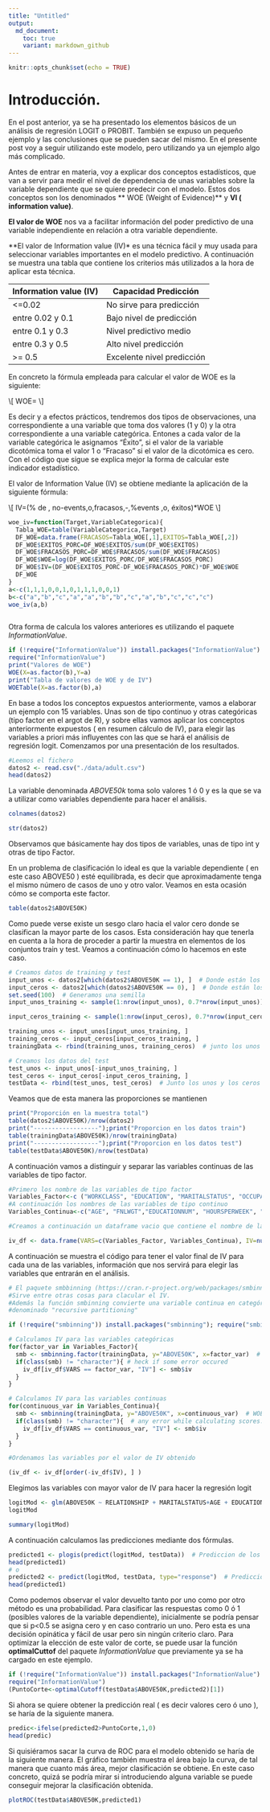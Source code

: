 ```yaml
---
title: "Untitled"
output: 
  md_document:
    toc: true
    variant: markdown_github 
---
```


```r
knitr::opts_chunk$set(echo = TRUE)
```

# Introducción.


En el post anterior, ya se ha presentado los elementos básicos de un análisis de regresión LOGIT o PROBIT. También se expuso un pequeño ejemplo y las conclusiones que se pueden sacar del mismo. En el presente post voy a seguir utilizando este modelo, pero utilizando ya un ejemplo algo más complicado.

Antes de entrar en materia, voy a explicar dos conceptos estadísticos, que van a servir para medir el nivel de dependencia de unas variables sobre la variable dependiente que se quiere predecir con el modelo. Estos dos conceptos son los denominados ** WOE (Weight of Evidence)** y **VI ( information value)**.

**El valor de WOE** nos va a facilitar información del poder predictivo de una variable independiente en relación a otra variable dependiente.

**El valor de Information value (IV)* es una técnica fácil y muy usada para seleccionar variables importantes en el modelo predictivo. A continuación se muestra una tabla que contiene los criterios más utilizados a la hora de aplicar esta técnica.

| Information value (IV) | Capacidad Predicción       |
|-------------------|----------------------------|
| <=0.02            | No sirve para predicción   |
| entre 0.02 y 0.1  | Bajo nivel de predicción   |
| entre 0.1 y 0.3   | Nivel predictivo medio     |
| entre 0.3 y 0.5   | Alto nivel predicción      |
| >= 0.5            | Excelente nivel predicción |


En concreto la fórmula empleada para calcular el valor de WOE es la siguiente:

\\[ WOE= \frac{\% No-events \, o \, fracasos}{\% Events \, o\,  Exitos} \\]

Es decir y a efectos prácticos, tendremos dos tipos de observaciones, una correspondiente a una variable que toma dos valores (1 y 0) y la otra correspondiente a una variable categórica. Entones a cada valor de la variable categórica le asignamos "Éxito", si el valor de la variable dicotómica toma el valor 1 o "Fracaso" si el valor de la dicotómica es cero. Con el código que sigue se explica mejor la forma de calcular este indicador estadístico.

El valor de Information Value (IV) se obtiene mediante la aplicación de la siguiente fórmula:

\\[ IV=\sum (\% de \, no-events\,o\,fracasos\,-\,\%events \,o\, éxitos)*WOE \\]


```r
woe_iv=function(Target,VariableCategorica){
  Tabla_WOE=table(VariableCategorica,Target)
  DF_WOE=data.frame(FRACASOS=Tabla_WOE[,1],EXITOS=Tabla_WOE[,2])
  DF_WOE$EXITOS_PORC=DF_WOE$EXITOS/sum(DF_WOE$EXITOS)
  DF_WOE$FRACASOS_PORC=DF_WOE$FRACASOS/sum(DF_WOE$FRACASOS)
  DF_WOE$WOE=log(DF_WOE$EXITOS_PORC/DF_WOE$FRACASOS_PORC)
  DF_WOE$IV=(DF_WOE$EXITOS_PORC-DF_WOE$FRACASOS_PORC)*DF_WOE$WOE
  DF_WOE
}
a<-c(1,1,1,0,0,1,0,1,1,1,0,0,1)
b<-c("a","b","c","a","a","b","b","c","a","b","c","c","c")
woe_iv(a,b)



```

Otra forma de calcula los valores anteriores es utilizando el paquete *InformationValue*.

```r
if (!require("InformationValue")) install.packages("InformationValue")
require("InformationValue")
print("Valores de WOE")
WOE(X=as.factor(b),Y=a)
print("Tabla de valores de WOE y de IV")
WOETable(X=as.factor(b),a)

```

En base a todos los conceptos expuestos anteriormente, vamos a elaborar un ejemplo con 15 variables. Unas son de tipo continuo y otras categóricas (tipo factor en el argot de R), y sobre ellas vamos aplicar los conceptos anteriormente expuestos ( en resumen cálculo de IV), para elegir las variables a priori más influyentes con las que se hará el análisis de regresión logit. Comenzamos por una presentación de los resultados. 

```r
#Leemos el fichero
datos2 <- read.csv("./data/adult.csv")
head(datos2)

```

La variable denominada *ABOVE50k* toma solo valores 1 ó 0 y es la que se va a utilizar como variables dependiente para hacer el análisis.


```r
colnames(datos2)
```
```r
str(datos2)
```

Observamos que básicamente hay dos tipos de variables, unas de tipo int y otras de tipo Factor.

En un problema de clasificación lo ideal es que la variable dependiente ( en este caso ABOVE50 ) esté equilibrada, es decir que aproximadamente tenga el mismo número de casos de uno y otro valor. Veamos en esta ocasión cómo se comporta este factor.

```r
table(datos2$ABOVE50K)
```

Como puede verse existe un sesgo claro hacia el valor cero donde se clasifican la mayor parte de los casos. Esta consideración hay que tenerla en cuenta a la hora de proceder a partir la muestra en elementos de los conjuntos train y test. Veamos a continuación cómo lo hacemos en este caso.

```r

# Creamos datos de training y test 
input_unos <- datos2[which(datos2$ABOVE50K == 1), ]  # Donde están los 1
input_ceros <- datos2[which(datos2$ABOVE50K == 0), ]  # Donde están los 0
set.seed(100)  # Generamos una semilla
input_unos_training <- sample(1:nrow(input_unos), 0.7*nrow(input_unos))  # sacamos el 70% de los unos para trainig

input_ceros_training <- sample(1:nrow(input_ceros), 0.7*nrow(input_ceros))  # Sacamos una muestra del 70% de ceros

training_unos <- input_unos[input_unos_training, ]  
training_ceros <- input_ceros[input_ceros_training, ]
trainingData <- rbind(training_unos, training_ceros)  # junto los unos y los ceros del training 

# Creamos los datos del test
test_unos <- input_unos[-input_unos_training, ]
test_ceros <- input_ceros[-input_ceros_training, ]
testData <- rbind(test_unos, test_ceros)  # Junto los unos y los ceros del subconjunto test

```

Veamos que de esta manera las proporciones se mantienen

```r
print("Proporción en la muestra total")
table(datos2$ABOVE50K)/nrow(datos2)
print("------------------");print("Proporcion en los datos train")
table(trainingData$ABOVE50K)/nrow(trainingData)
print("------------------");print("Proporcion en los datos test")
table(testData$ABOVE50K)/nrow(testData)
```

A continuación vamos a distinguir y separar las variables continuas de las variables de tipo factor.

```r
#Primero los nombre de las variables de tipo factor
Variables_Factor<-c ("WORKCLASS", "EDUCATION", "MARITALSTATUS", "OCCUPATION", "RELATIONSHIP", "RACE", "SEX", "NATIVECOUNTRY")
#A continuación los nombres de las variables de tipo continuo
Variables_Continua<-c("AGE", "FNLWGT","EDUCATIONNUM", "HOURSPERWEEK", "CAPITALGAIN", "CAPITALLOSS")

#Creamos a continuación un dataframe vacio que contiene el nombre de las variables independientes, #y además la columna IV que contendrá el valor de este indicador

iv_df <- data.frame(VARS=c(Variables_Factor, Variables_Continua), IV=numeric(14))  
```

A  continuación se muestra el código para tener el valor final de IV para cada una de las variables, información que nos servirá para elegir las variables que entrarán en el análisis.

```r
# El paquete smbbinning (https://cran.r-project.org/web/packages/smbinning/smbinning.pdf)
#Sirve entre otras cosas para clacular el IV.
#Además la función smbinning convierte una variable continua en categórica usando el método
#denominado "recursive partitioning"

if (!require("smbinning")) install.packages("smbinning"); require("smbinning")

# Calculamos IV para las variables categóricas
for(factor_var in Variables_Factor){
  smb <- smbinning.factor(trainingData, y="ABOVE50K", x=factor_var)  # WOE table
  if(class(smb) != "character"){ # heck if some error occured
    iv_df[iv_df$VARS == factor_var, "IV"] <- smb$iv
  }
}

# Calculamos IV para las variables continuas
for(continuous_var in Variables_Continua){
  smb <- smbinning(trainingData, y="ABOVE50K", x=continuous_var)  # WOE table
  if(class(smb) != "character"){  # any error while calculating scores.
    iv_df[iv_df$VARS == continuous_var, "IV"] <- smb$iv
  }
}

#Ordenamos las variables por el valor de IV obtenido

(iv_df <- iv_df[order(-iv_df$IV), ] )

```

Elegimos las variables con mayor valor de IV para hacer la regresión logit

```r
logitMod <- glm(ABOVE50K ~ RELATIONSHIP + MARITALSTATUS+AGE + EDUCATIONNUM, data=trainingData, family=binomial(link="logit"))
logitMod
```

```r
summary(logitMod)
```

A continuación calculamos las predicciones mediante dos fórmulas.

```r
predicted1 <- plogis(predict(logitMod, testData))  # Prediccion de los datos test
head(predicted1)
# o
predicted2 <- predict(logitMod, testData, type="response")  # Prediccion de los datos test
head(predicted1)
```

Como podemos observar el valor devuelto tanto por uno como por otro método es una probabilidad. Para clasificar las respuestas como 0 ó 1 (posibles valores de la variable dependiente), inicialmente se podría pensar que si p<0.5 se asigna cero y en caso contrario un uno. Pero esta es una decisión opinática y fácil de usar pero sin ningún criterio claro. Para optimizar la elección de este valor de corte, se puede usar la función **optimalCuttof** del paquete *InformationValue* que previamente ya se ha cargado en este ejemplo.

```r
if (!require("InformationValue")) install.packages("InformationValue")
require("InformationValue")
(PuntoCorte<-optimalCutoff(testData$ABOVE50K,predicted2)[1])
```

Si ahora se quiere obtener la predicción real ( es decir valores cero ó uno ), se haría de la siguiente manera.

```r
predic<-ifelse(predicted2>PuntoCorte,1,0)
head(predic)
```

Si quisiéramos sacar la curva de ROC para el modelo obtenido se haría de la siguiente manera. El gráfico también muestra el área bajo la curva, de tal manera que cuanto más área, mejor clasificación se obtiene. En este caso concreto, quizá se podría mirar si introduciendo alguna variable se puede conseguir mejorar la clasificación obtenida.

```r
plotROC(testData$ABOVE50K,predicted1)
```

